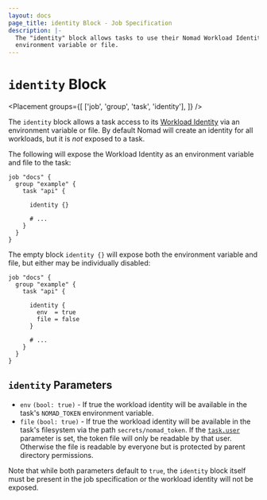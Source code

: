 ```yaml
---
layout: docs
page_title: identity Block - Job Specification
description: |-
  The "identity" block allows tasks to use their Nomad Workload Identity via an
  environment variable or file.
---
```


# `identity` Block

<Placement
  groups={[
    ['job', 'group', 'task', 'identity'],
  ]}
/>

The `identity` block allows a task access to its [Workload Identity][] via an
environment variable or file. By default Nomad will create an identity for all
workloads, but it is *not* exposed to a task.

The following will expose the Workload Identity as an environment variable and
file to the task:

```hcl
job "docs" {
  group "example" {
    task "api" {

      identity {}

      # ...
    }
  }
}
```

The empty block `identity {}` will expose both the environment variable and
file, but either may be individually disabled:

```hcl
job "docs" {
  group "example" {
    task "api" {

      identity {
        env  = true
        file = false
      }

      # ...
    }
  }
}
```

## `identity` Parameters

- `env` `(bool: true)` - If true the workload identity will be available in the
  task's `NOMAD_TOKEN` environment variable.
- `file` `(bool: true)` - If true the workload identity will be available in
  the task's filesystem via the path `secrets/nomad_token`. If the
  [`task.user`][taskuser] parameter is set, the token file will only be
  readable by that user. Otherwise the file is readable by everyone but is
  protected by parent directory permissions.

Note that while both parameters default to `true`, the `identity` block itself
must be present in the job specification or the workload identity will not be
exposed.

[taskuser]: /nomad/docs/job-specification/task#user "Nomad task Block"
[Workload Identity]: /nomad/docs/concepts/workload-identity "Nomad Workload Identity"
